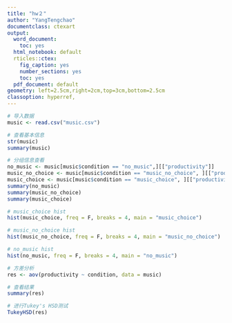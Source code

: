 ```yaml
---
title: "hw２"
author: "YangTengchao"
documentclass: ctexart
output:
  word_document:
    toc: yes
  html_notebook: default
  rticles::ctex:
    fig_caption: yes
    number_sections: yes
    toc: yes
  pdf_document: default
geometry: left=2.5cm,right=2cm,top=3cm,bottom=2.5cm
classoption: hyperref,
---
```


```r
# 导入数据
music <- read.csv("music.csv")
```
```r
# 查看基本信息
str(music)
summary(music)
```
```r
# 分组信息查看
no_music <- music[music$condition == "no_music",][["productivity"]]
music_no_choice <- music[music$condition == "music_no_choice", ][["productivity"]]
music_choice <- music[music$condition == "music_choice", ][["productivity"]]
summary(no_music)
summary(music_no_choice)
summary(music_choice)
```
```r
# music_choice hist
hist(music_choice, freq = F, breaks = 4, main = "music_choice")
```
```r
# music_no_choice hist
hist(music_no_choice, freq = F, breaks = 4, main = "music_no_choice")
```
```r
# no_music hist
hist(no_music, freq = F, breaks = 4, main = "no_music")
```
```r
# 方差分析
res <- aov(productivity ~ condition, data = music)

# 查看结果
summary(res)
```
```r
# 进行Tukey's HSD测试
TukeyHSD(res)
```